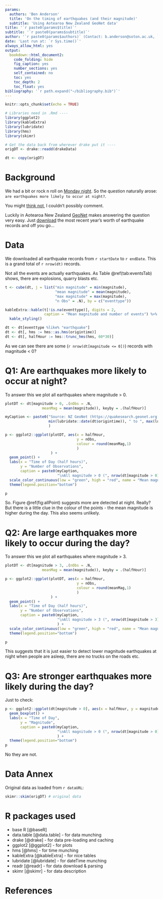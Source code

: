 ```yaml
---
params:
  authors: 'Ben Anderson'
  title: 'On the timing of earthquakes (and their magnitude)'
  subtitle: 'Using Aotearoa New Zealand GeoNet data'
title: '`r paste0(params$title)`'
subtitle: '`r paste0(params$subtitle)`'
author: '`r paste0(params$authors)` (Contact: b.anderson@soton.ac.uk, `@dataknut`)'
date: 'Last run at: `r Sys.time()`'
always_allow_html: yes
output:
  bookdown::html_document2:
    code_folding: hide
    fig_caption: yes
    number_sections: yes
    self_contained: no
    toc: yes
    toc_depth: 2
    toc_float: yes
bibliography: '`r path.expand("~/bibliography.bib")`'
---
```


```r
knitr::opts_chunk$set(echo = TRUE)

# Libraries need in .Rmd ----
library(ggplot2)
library(kableExtra)
library(lubridate)
library(hms)
library(skimr)

# Get the data back from wherever drake put it ----
origDT <- drake::readd(drakeData)

dt <- copy(origDT)
```

# Background

We had a bit or rock n roll on [Monday night](https://www.geonet.org.nz/earthquake/2019p603895). So the question naturally arose: `are earthquakes more likely to occur at night?`.

You might [think not](https://www.quora.com/Why-do-earthquakes-happen-at-night-most-of-the-time), I couldn't possibly comment.

Luckily in Aotearoa New Zealand [GeoNet](https://www.geonet.org.nz/) makes answering the question very easy. Just [download](https://quakesearch.geonet.org.nz/) the most recent year's worth of earthquake records and off you go...

# Data

We downloaded all earthquake records from `r startDate` to `r endDate`. This is a grand total of `r nrow(dt)` records.

Not all the events are actually earthquakes. As Table \@ref(tab:eventsTab) shows, there are explosions, quarry blasts etc.

```r
t <- cube(dt, j = list("min magnitude" = min(magnitude),
                       "mean magnitude" = mean(magnitude),
                       "max magnitude" = max(magnitude), 
                       "n Obs" = .N), by = c("eventtype"))

kableExtra::kable(t[!is.na(eventtype)], digits = 2,
                  caption = "Mean magnitude and number of events") %>%
  kable_styling()

dt <- dt[eventtype %like% "earthquake"]
dt <- dt[, hms := hms::as.hms(origintime)]
dt <- dt[, halfHour := hms::trunc_hms(hms, 60*30)]
```

As we can see there are some (`r nrow(dt[magnitude <= 0])`) records with magnitude < 0?

# Q1: Are earthquakes more likely to occur at night?

To answer this we plot all earthquakes where magnitude > 0.

```r
plotDT <- dt[magnitude > 0, .(nObs = .N,
                 meanMag = mean(magnitude)), keyby = .(halfHour)]

myCaption <- paste0("Source: NZ GeoNet (https://quakesearch.geonet.org.nz/)\nAll earthquakes ",
                    min(lubridate::date(dt$origintime)), " to ", max(lubridate::date(dt$origintime))
                    )

p <- ggplot2::ggplot(plotDT, aes(x = halfHour, 
                                 y = nObs, 
                                 colour = round(meanMag,1)
                                 )
                     ) +
  geom_point() +
  labs(x = "Time of Day (half hours)",
       y = "Number of Observations",
       caption = paste0(myCaption,
                        "\nAll magnitude > 0 (", nrow(dt[magnitude > 0]), ")")) +
  scale_color_continuous(low = "green", high = "red", name = "Mean magnitude") +
  theme(legend.position="bottom")

p
```

So. Figure \@ref(fig:allPoint) suggests more are detected at night. Really? But there is a little clue in the colour of the points - the mean magnitude is higher during the day. This also seems unlikely.

# Q2: Are large earthquakes more likely to occur during the day?

To answer this we plot all earthquakes where magnitude > 3.

```r
plotDT <- dt[magnitude > 3, .(nObs = .N,
                 meanMag = mean(magnitude)), keyby = .(halfHour)]

p <- ggplot2::ggplot(plotDT, aes(x = halfHour, 
                                 y = nObs, 
                                 colour = round(meanMag,1)
                                 )
                     ) +
  geom_point() +
  labs(x = "Time of Day (half hours)",
       y = "Number of Observations",
       caption = paste0(myCaption,
                        "\nAll magnitude > 3 (", nrow(dt[magnitude > 3]), ")")
                        ) +
  scale_color_continuous(low = "green", high = "red", name = "Mean magnitude") +
  theme(legend.position="bottom")

p
```

This suggests that it is just easier to detect lower magnitude earthquakes at night when people are asleep, there are no trucks on the roads etc.

# Q3: Are stronger earthquakes more likely during the day?

Just to check:

```r
p <- ggplot2::ggplot(dt[magnitude > 0], aes(x = halfHour, y = magnitude, group = halfHour)) +
  geom_boxplot() +
  labs(x = "Time of Day",
       y = "Magnitude",
       caption = paste0(myCaption,
                        "\nAll magnitude > 0 (", nrow(dt[magnitude > 0]), ")")
                        ) +
  theme(legend.position="bottom")
p
```

No they are not.

# Data Annex

Original data as loaded from `r dataURL`:

```r
skimr::skim(origDT) # original data
```

# R packages used

 * base R [@baseR]
 * data.table [@data.table] - for data munching
 * drake [@drake] - for data pre-loading and caching
 * ggplot2 [@ggplot2] - for plots
 * hms [@hms] - for time munching
 * kableExtra [@kableExtra] - for nice tables
 * lubridate [@lubridate] - for dateTime munching
 * readr [@readr] - for data download & parsing
 * skimr [@skimr] - for data description
 
# References